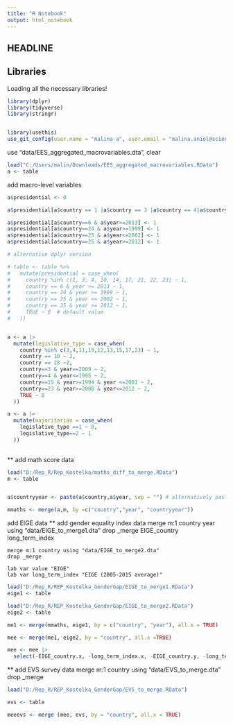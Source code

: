 ```yaml
---
title: "R Notebook"
output: html_notebook
---
```


## HEADLINE 

## Libraries
Loading all the necessary libraries!

```r
library(dplyr)
library(tidyverse)
library(stringr)


library(usethis)
use_git_config(user.name = "malina-a", user.email = "malina.aniol@sciencespo.fr")

```


use "data/EES_aggregated_macrovariables.dta", clear

```r
load("C:/Users/malin/Downloads/EES_aggregated_macrovariables.RData")
a <- table
```

add macro-level variables
```r

a$presidential <- 0

a$presidential[a$country == 1 |a$country == 3 |a$country == 4|a$country == 10|a$country == 14|a$country == 17|a$country == 21|a$country == 22|a$country == 23] <- 1

a$presidential[a$country==6 & a$year>=2013] <- 1
a$presidential[a$country==24 & a$year>=1999] <- 1
a$presidential[a$country==25 & a$year<=2002] <- 1
a$presidential[a$country==25 & a$year>=2012] <- 1

# alternative dplyr version

# table <- table %>%
#   mutate(presidential = case_when(
#     country %in% c(1, 3, 4, 10, 14, 17, 21, 22, 23) ~ 1,
#     country == 6 & year >= 2013 ~ 1,
#     country == 24 & year >= 1999 ~ 1,
#     country == 25 & year <= 2002 ~ 1,
#     country == 25 & year >= 2012 ~ 1,
#     TRUE ~ 0  # default value
#   ))


a <- a |>
  mutate(legislative_type = case_when(
    country %in% c(3,4,11,19,12,13,15,17,23) ~ 1,
    country == 10 ~ 2,
    country == 28 ~2,
    country==3 & year==2009 ~ 2,
    country==4 & year<=1995 ~ 2,
    country==15 & year>=1994 & year <=2001 ~ 2,
    country==23 & year>=2008 & year<=2012 ~ 2,
    TRUE ~ 0
  ))

a <- a |>
  mutate(majoritarian = case_when(
    legislative_type ==1 ~ 0,
    legislative_type==2 ~ 1
  ))
  

```

** add math score data

```r

load("D:/Rep_R/Rep_Kostelka/maths_diff_to_merge.RData")
m <- table


a$countryyear <- paste(a$country,a$year, sep = "") # alternatively paste0

mmaths <- merge(a,m, by =c("country","year", "countryyear"))

```


add EIGE data
** add gender equality index data 
	merge m:1 country year using "data/EIGE_to_merge1.dta" 
	drop _merge	EIGE_country long_term_index

	merge m:1 country using "data/EIGE_to_merge2.dta"
	drop _merge	
	
	lab var value "EIGE" 
	lab var long_term_index "EIGE (2005-2015 average)" 
```r

load("D:/Rep_R/REP_Kostelka_GenderGap/EIGE_to_merge1.RData")
eige1 <- table

load("D:/Rep_R/REP_Kostelka_GenderGap/EIGE_to_merge2.RData")
eige2 <- table

me1 <- merge(mmaths, eige1, by = c("country", "year"), all.x = TRUE)

mee <- merge(me1, eige2, by = "country", all.x =TRUE)

mee <- mee |>
  select(-EIGE_country.x, -long_term_index.x, -EIGE_country.y, -long_term_index.y)


```


** add EVS survey data 
	merge m:1 country using "data/EVS_to_merge.dta"
	drop _merge	
	
```r
load("D:/Rep_R/REP_Kostelka_GenderGap/EVS_to_merge.RData")

evs <- table

meeevs <- merge (mee, evs, by = "country", all.x = TRUE)

```


